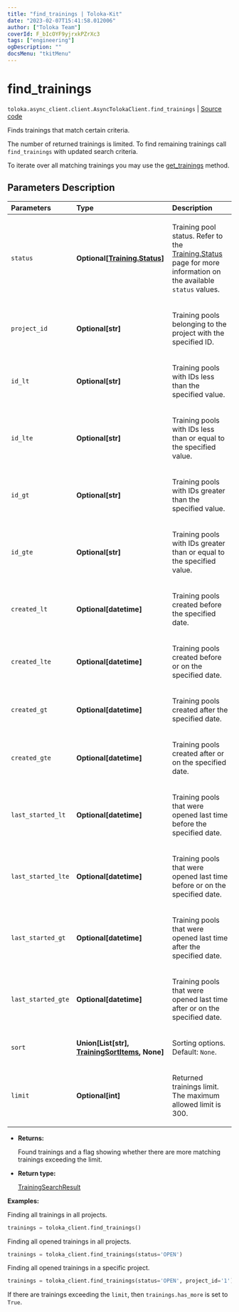 ```yaml
---
title: "find_trainings | Toloka-Kit"
date: "2023-02-07T15:41:58.012006"
author: ["Toloka Team"]
coverId: F_bIcOYF9yjrxkPZrXc3
tags: ["engineering"]
ogDescription: ""
docsMenu: "tkitMenu"
---
```


# find_trainings
`toloka.async_client.client.AsyncTolokaClient.find_trainings` | [Source code](https://github.com/Toloka/toloka-kit/blob/v1.1.3/src/client/__init__.py#L0)

Finds trainings that match certain criteria.

The number of returned trainings is limited. To find remaining trainings call `find_trainings` with updated search criteria.

To iterate over all matching trainings you may use the [get_trainings](/docs-new/toloka-kit/reference/toloka.client.TolokaClient.get_trainings) method.

## Parameters Description

| Parameters | Type | Description |
| :----------| :----| :-----------|
`status`|**Optional\[[Training.Status](/docs-new/toloka-kit/reference/toloka.client.training.Training.Status)\]**|<p>Training pool status. Refer to the [Training.Status](/docs-new/toloka-kit/reference/toloka.client.training.Training.Status) page for more information on the available `status` values.</p>
`project_id`|**Optional\[str\]**|<p>Training pools belonging to the project with the specified ID.</p>
`id_lt`|**Optional\[str\]**|<p>Training pools with IDs less than the specified value.</p>
`id_lte`|**Optional\[str\]**|<p>Training pools with IDs less than or equal to the specified value.</p>
`id_gt`|**Optional\[str\]**|<p>Training pools with IDs greater than the specified value.</p>
`id_gte`|**Optional\[str\]**|<p>Training pools with IDs greater than or equal to the specified value.</p>
`created_lt`|**Optional\[datetime\]**|<p>Training pools created before the specified date.</p>
`created_lte`|**Optional\[datetime\]**|<p>Training pools created before or on the specified date.</p>
`created_gt`|**Optional\[datetime\]**|<p>Training pools created after the specified date.</p>
`created_gte`|**Optional\[datetime\]**|<p>Training pools created after or on the specified date.</p>
`last_started_lt`|**Optional\[datetime\]**|<p>Training pools that were opened last time before the specified date.</p>
`last_started_lte`|**Optional\[datetime\]**|<p>Training pools that were opened last time before or on the specified date.</p>
`last_started_gt`|**Optional\[datetime\]**|<p>Training pools that were opened last time after the specified date.</p>
`last_started_gte`|**Optional\[datetime\]**|<p>Training pools that were opened last time after or on the specified date.</p>
`sort`|**Union\[List\[str\], [TrainingSortItems](/docs-new/toloka-kit/reference/toloka.client.search_requests.TrainingSortItems), None\]**|<p>Sorting options. Default: `None`.</p>
`limit`|**Optional\[int\]**|<p>Returned trainings limit. The maximum allowed limit is 300.</p>

* **Returns:**

  Found trainings and a flag showing whether there are more matching trainings exceeding the limit.

* **Return type:**

  [TrainingSearchResult](/docs-new/toloka-kit/reference/toloka.client.search_results.TrainingSearchResult)

**Examples:**

Finding all trainings in all projects.

```python
trainings = toloka_client.find_trainings()
```

Finding all opened trainings in all projects.

```python
trainings = toloka_client.find_trainings(status='OPEN')
```

Finding all opened trainings in a specific project.

```python
trainings = toloka_client.find_trainings(status='OPEN', project_id='1')
```

If there are trainings exceeding the `limit`, then `trainings.has_more` is set to `True`.

